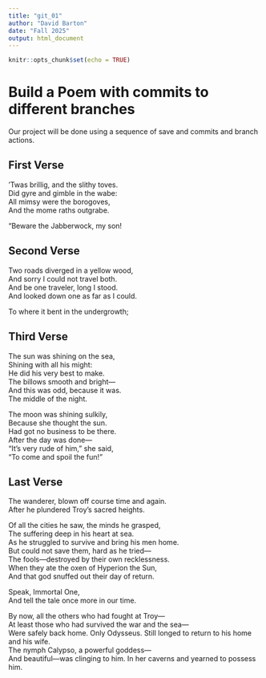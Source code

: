 ```yaml
---
title: "git_01"
author: "David Barton"
date: "Fall 2025"
output: html_document
---
```


```r
knitr::opts_chunk$set(echo = TRUE)
```
# Build a Poem with commits to different branches
Our project will be done using a sequence of save and commits and branch actions.
<!-- Do not modify or change any text in "!--" bracketed areas such as this --- these are instructions to
you, if you change any of this the git program will notice it and compromise your git merging strategy !-->

## First Verse 
<!--Put the first five lines of a poem by Lewis Carrol in this section!-->

’Twas brillig, and the slithy toves.  
Did gyre and gimble in the wabe:  
All mimsy were the borogoves,  
And the mome raths outgrabe.  
  
“Beware the Jabberwock, my son!  

## Second Verse
<!--Put the first five lines of a poem by Robert Frost here!-->

Two roads diverged in a yellow wood,  
And sorry I could not travel both.  
And be one traveler, long I stood.  
And looked down one as far as I could.  

To where it bent in the undergrowth;  

## Third Verse
<!--Put the first two verses of The Walrus and the Carpenter here!-->

The sun was shining on the sea,  
Shining with all his might:  
He did his very best to make.  
The billows smooth and bright—  
And this was odd, because it was.  
The middle of the night.  

The moon was shining sulkily,  
Because she thought the sun.  
Had got no business to be there.  
After the day was done—  
“It’s very rude of him,” she said,   
“To come and spoil the fun!”  



## Last Verse
<!--Put a short poem you created using chatGPT of 20 to 30 lines,here!-->
The wanderer, blown off course time and again.  
After he plundered Troy’s sacred heights.  

Of all the cities he saw, the minds he grasped,  
The suffering deep in his heart at sea.  
As he struggled to survive and bring his men home.  
But could not save them, hard as he tried—  
The fools—destroyed by their own recklessness.  
When they ate the oxen of Hyperion the Sun,  
And that god snuffed out their day of return.  

Speak, Immortal One,  
And tell the tale once more in our time.  

By now, all the others who had fought at Troy—  
At least those who had survived the war and the sea—  
Were safely back home. Only Odysseus. Still longed to return to his home and his wife.  
The nymph Calypso, a powerful goddess—  
And beautiful—was clinging to him. In her caverns and yearned to possess him.  
